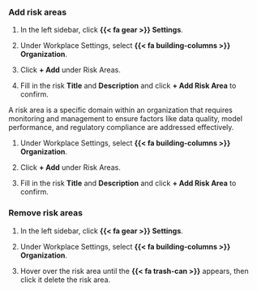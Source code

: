 ### Add risk areas

:::: {.content-visible unless-format="revealjs"}
1. In the left sidebar, click **{{< fa gear >}} Settings**. 

1. Under Workplace Settings, select **{{< fa building-columns >}} Organization**.

1. Click **+ Add** under Risk Areas.

1. Fill in the risk **Title** and **Description** and click **+ Add Risk Area** to confirm.
::::

:::: {.content-hidden unless-format="revealjs"}
A risk area is a specific domain within an organization that requires monitoring and management to ensure factors like data quality, model performance, and regulatory compliance are addressed effectively.

1. Under Workplace Settings, select **{{< fa building-columns >}} Organization**.

1. Click **+ Add** under Risk Areas.

1. Fill in the risk **Title** and **Description** and click **+ Add Risk Area** to confirm.
::::

:::: {.content-visible unless-format="revealjs"}
### Remove risk areas
1. In the left sidebar, click **{{< fa gear >}} Settings**. 

1. Under Workplace Settings, select **{{< fa building-columns >}} Organization**.

1. Hover over the risk area until the **{{< fa trash-can >}}** appears, then click it delete the risk area.
::::